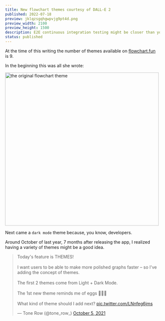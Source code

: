 ```yaml
---
title: New flowchart themes courtesy of DALL-E 2
published: 2022-07-18
preview: jklqzsgqhgwpvjg9pt4d.png
preview_width: 2100
preview_height: 1500
description: E2E continuous integration testing might be closer than you think! 😃
status: published
---
```


At the time of this writing the number of themes available on [flowchart.fun](https://flowchart.fun) is 9.

In the beginning this was all she wrote:

<img
  src="https://res.cloudinary.com/tone-row/image/upload/v1658171418/tone-row-2021/dxlxua8j70sh9ax5rbuf.png"
  alt="the original flowchart theme"
  width="500"
/>

Next came a <code>dark mode</code> theme because, you know, developers.

Around October of last year, 7 months after releasing the app, I realized having a variety of themes might be a good idea.

<div style={{ marginInline: "auto", width: 548 }}>
  <blockquote className="twitter-tweet" style={{ marginInline: "auto" }}>
    <p lang="en" dir="ltr">
      Today&#39;s feature is THEMES!
      <br />
      <br />I want users to be able to make more polished graphs faster – so
      I&#39;ve adding the concept of themes. <br />
      <br />
      The first 2 themes come from Light + Dark Mode. <br />
      <br />
      The 1st new theme reminds me of eggs 🍳🤷‍♂️
      <br />
      <br />
      What kind of theme should I add next?
      <a href="https://t.co/LNnfeg6jms">pic.twitter.com/LNnfeg6jms</a>
    </p>
    &mdash; Tone Row (@tone_row_)
    <a href="https://twitter.com/tone_row_/status/1445427386594598922?ref_src=twsrc%5Etfw">
      October 5, 2021
    </a>
  </blockquote>
  <script async src="https://platform.twitter.com/widgets.js" charSet="utf-8" />
</div>

Now the total is up to 9:&nbsp; 6 available to the public and 3 more to the sponsors. It's hard to know how I'm doing but the analytics suggest that all the themes are seeing at least _some_ use. That's good, no flops.

<img
  src="https://res.cloudinary.com/tone-row/image/upload/v1658173466/tone-row-2021/g4v2vs0vd78tmiltnqik.png"
  alt="theme usage by percentage of users"
  width="360"
/>

Still, it's difficult coming up with new themes. It's a combination of not knowing what my users want and being limited in what's visually possible that makes it difficult to design themes that are interesting and attractive without being too oddly-specific _(no shade to the beautiful [eggs theme](https://flowchart.fun/f#H4hQBcAsFMFtoFwAJoHNUGdQmKAKpAJYZICGADuUgO4D2ATgNYkBGAnkuG+YQHaqgkSAJK8AJtF7g+qJAGN60UuGglSSADZ9GnWpxjyArvUVTNfaILK8OKgB7hkLaADMG0MvNobaveYuVVTw1SZw0rAGEAlWDtJDFCRTlwDQ5DDBl9D2g7UmTNUOgNThzwKyEtRg8oYmQACgJiMkoaBmYkdk5uGQBKcqQAbTl08FpYEQARAF0kBn6hTtIxBP5rJABSAFYAIWEJrYnrMSRFF2hTOUyoZXmhcyr9WqQ64YxR8b2epAB6b6QATVohnkpD8pA0GD06Q8GX4GmgAFotLwPHIxvApFhvgAqUBzWCGDTSZGWNGwDHgLCgAASpAAbh4XIZeABCJCAHg3AJH7oGx31AQA)... I'm sure loads of people want a flowchart that reminds them of scrambled eggs)_

## Time to do my work for me, computer!

I finally got my invite to DALL-E 2 last week. In case you haven't heard of it, _"DALL-E 2 is a new AI system that can create realistic images and art from a description in natural language."_ You can check it out [here](https://openai.com/dall-e-2/).

After a healthy amount of generating portraits of my two cats in the styles of celebrated artists I started thinking, maybe I could use this as a tool for design... it's been a while since I've added any themes to flowchart fun. Los geht's!

## How do we know a good theme when we find it?

As I mentioned before, we're a little bit limited in the number of visual knobs we can turn to produce a theme. I thought it was a good idea to remind myself of the limitations before I started generating images. The list boils down to something like this:

<img
  src="https://res.cloudinary.com/tone-row/image/upload/v1658196046/tone-row-2021/erpa2okcwisuxq3fuv7i.png"
  alt="theme options"
  width="500"
/>

So we're looking for something aesthetically interesting that **remains** interesting when boiled down to these 8 options. A tall order to be sure.

## Help me, DALL-E 2, you're my only hope!

I wasn't sure where to begin. I didn't want to ask for too much, so I started with <span className="dalle2">the most beautiful flowchart ever made</span>.

<img
  src="https://res.cloudinary.com/tone-row/image/upload/v1658238872/tone-row-2021/ircy5ow2xumhguhb6mlr.png"
  alt="the most beautiful flowchart ever made"
  width="500"
/>

That's not underwhelming at all. However, upon closer look there's a nice selection of accent colors and the graph is pretty legible. I dig it.

If I'm talking to a robot, maybe I should talk _like_ a robot. I tried <span className="dalle2">authentic design style of flowchart on internet application</span>

<img
  src="https://res.cloudinary.com/tone-row/image/upload/v1658238872/tone-row-2021/mov2h5r68kvkxgm8dnnx.png"
  alt="authentic design style of flowchart on internet application"
  width="500"
/>

Well that's _something_. Returning to my original approach, I decided to get specific: <span className="dalle2">pretty flowchart with legible type and clear connections</span>.

<img
  src="https://res.cloudinary.com/tone-row/image/upload/v1658238872/tone-row-2021/pbobi6enmodqzkztkeng.png"
  alt="boxes of information and lines showing relationship"
  width="500"
/>

Look at you! I don't know who invited the swimlanes but the default hexagon shape 💯.

Then I was like, let's get Meta™. Instead of asking for a flowchart, what if I described a flowchart as if I were speaking to an alien. In that category we have <span className="dalle2">boxes of information and lines showing relationship</span> followed by the slightly better <span className="dalle2">organized nodes of textual information connected by lines</span>.

<img
  src="https://res.cloudinary.com/tone-row/image/upload/v1658238871/tone-row-2021/kmhuadvbhuqdwyww7qkb.png"
  alt="boxes of information and lines showing relationship"
  width="779"
/>

<img
  src="https://res.cloudinary.com/tone-row/image/upload/v1658238871/tone-row-2021/cqhjmnb9hwj9fq6uvv24.png"
  alt="organized nodes of textual information connected by lines"
  width="779"
/>

These are fun, but given the styling limitations I don't think three-dimensional flowcharts or shallow depth-of-field blurs are in the budget.

It felt like I was getting off track so I decided to follow DALL-E's instructions and reference known artists. Sadly [Piet](https://en.wikipedia.org/wiki/Piet_Mondrian), [Maurits Cornelis](https://en.wikipedia.org/wiki/M._C._Escher), and even [Salvador](https://en.wikipedia.org/wiki/Salvador_Dal%C3%AD) let me down.

The next success was <span className="dalle2">glow in the dark flowchart</span>. The results were consistent and interesting. Definitely a candidate for a theme.

<img
  src="https://res.cloudinary.com/tone-row/image/upload/v1658241198/tone-row-2021/xqobzddivyarkq1kxfo4.png"
  alt="glow in the dark flowchart"
  width="779"
/>

Without being able to put my finger on _why_ the results for <strong>_glow in the dark_</strong> were so good, I continued without much success through the names of contemporary designers and then specific printed materials:

- _1940's cookbook flowchart_
- _1960's magazine ad with flowchart_
- _1980's newspaper ad with flowchart_
- ...and so on.

One place I've got to give DALL-E credit is the <span className="dalle2">soviet poster with flowchart</span>.

<img
  src="https://res.cloudinary.com/tone-row/image/upload/v1658242336/tone-row-2021/vuxg5a7qqpdfipypptx3.png"
  alt="soviet poster with flowchart"
  width="500"
/>

\*chef's kiss\*

## Okay, timeout.

After a couple days of trying I can't say I'm in love with the results so let's check in. DALL-E 2 excels with prompts like _"Tuxedo Cat in the style of Gustav Klimt"_&nbsp; but gets uncertain when asked for things like _"cyberpunk flowchart"_. Why? Let's look at how the model was trained. According to [this article](https://openai.com/blog/dall-e-2-pre-training-mitigations/#:~:text=In%20particular%2C%20DALL%C2%B7E%202,change%20what%20the%20model%20learns.) on OpenAI's website:

<strong>
  "DALL·E 2 is trained on hundreds of millions of captioned images from the
  internet, and we remove and reweight some of these images to change what the
  model learns."
</strong>

So in our first example (Tuxedo Cat Klimt), it's clear the model has seen enough captioned images of Klimt's work and enough images of a tuxedo cat to suggest both to us in one image. In fact, it isn't too hard to imagine that color palettes and localized geometric patterns are iconic to Klimt, whereas the shape, silhouette and posture help us identify an image of a cat. In other words, the identifying traits of our disparate subjects don't contradict each other.

A flowchart is a funky thing. It's not a physical object that has a distinctive global shape, like a cat. It's also not an artistic style, or something that can be described with a specific local affect, like a Klimt painting.

I keep returning to <strong>_glow in the dark flowchart_</strong> because in my mind it produced some of the best, most consistent results. It's like DALL-E's understanding of <strong>_glow in the dark_</strong> didn't conflict at all with its understanding of a <strong>_flowchart_</strong>, so it was able to express both in a complimentary way.

<div className="note">
  👋 Hey, this is a good time to mention that I am <strong>not</strong> a
  machine learning researcher. If you are (or even if you aren't) please forgive
  my "vibes" 🔮 interpretation of DALL-E. We do the best we can, alright pal!
</div>

Another interpretation is that <strong>_glow in the dark_</strong> had an answer for each of our 8 style parameters (colors, typography, line styles), but didn't have answers for the questions <strong>_flowchart_</strong> answered. What are some other phrases that might fit the bill, keeping in mind that we need to think in terms of image caption text?

&nbsp;<span className="dalle2" style={{textAlign: "center", display: "block" }}>retro flowchart</span>

<img
  src="https://res.cloudinary.com/tone-row/image/upload/v1658249661/tone-row-2021/idth4pzeyrjaklgf9cui.png"
  alt="retro flowchart"
  width="779"
/>

&nbsp;<span className="dalle2" style={{textAlign: "center", display: "block" }}>futuristic flowchart</span>

<img
  src="https://res.cloudinary.com/tone-row/image/upload/v1658249661/tone-row-2021/yj1vqzwsehkscz94zats.png"
  alt="futuristic flowchart"
  width="779"
/>

&nbsp;<span className="dalle2" style={{textAlign: "center", display: "block" }}>comic-book flowchart</span>

<img
  src="https://res.cloudinary.com/tone-row/image/upload/v1658249661/tone-row-2021/srxxxfjcc0hwrigqjwyh.png"
  alt="comic-book flowchart"
  width="779"
/>

&nbsp;<span className="dalle2" style={{textAlign: "center", display: "block" }}>street art graffiti flowchart</span>

<img
  src="https://res.cloudinary.com/tone-row/image/upload/v1658249662/tone-row-2021/qiu0ixhdspei3urppuoy.png"
  alt="street art graffiti flowchart"
  width="779"
/>

&nbsp;<span className="dalle2" style={{textAlign: "center", display: "block" }}>cartoon flowchart</span>

<img
  src="https://res.cloudinary.com/tone-row/image/upload/v1658250028/tone-row-2021/bvxk8djx78qphpsbni3e.png"
  alt="street art graffiti flowchart"
  width="779"
/>

These are perfect, but it's a leap forward in terms of consistency in colors, typography and shapes.

## Next Steps

Considering I'm getting inspiration for some flowchart themes and not saving the planet I think 2 days is probably long enough to deep dive into this. I'm going to pick several directions, convert them to themes, and then show the end result.

## [8 Hours Later]

It's a good thing I chronically underestimate how long things will take otherwise I would never attempt anything.

From the options above I chose three specific results to move forward with and built themes to mimic them as closely as possible.

<div
  style={{
    display: "grid",
    gridTemplateColumns: "minmax(0, 1fr) minmax(0, 1.73fr)",
    justifyContent: "center",
    justifyItems: "center",
    maxWidth: 800,
    marginInline: "auto",
    gap: "1rem",

}}

>

  <span className="slang-type size-2">DALL-E-2</span>
  <span className="slang-type size-2">Theme: retro</span>
  <img
    src="https://res.cloudinary.com/tone-row/image/upload/v1658324020/tone-row-2021/parggphsjr9acp9x1pjt.png"
    width="500"
    alt="retro flowchart inspiration"
  />
  <img
    src="https://res.cloudinary.com/tone-row/image/upload/v1658324675/tone-row-2021/m0lgzelcxhpby7maoxqm.png"
    width="500"
    alt="retro flowchart theme"
  />
</div>

<div
  style={{
    display: "grid",
    gridTemplateColumns: "minmax(0, 1fr) minmax(0, 0.845fr)",
    justifyContent: "center",
    justifyItems: "center",
    maxWidth: 800,
    marginInline: "auto",
    gap: "1rem",
  }}
>
  <span className="slang-type size-2">DALL-E-2</span>
  <span className="slang-type size-2">Theme: futuristic</span>
  <img
    src="https://res.cloudinary.com/tone-row/image/upload/v1658325009/tone-row-2021/relrkcpxgrrsey2lwhvf.png"
    width="500"
    alt="futuristic flowchart inspiration"
  />
  <img
    src="https://res.cloudinary.com/tone-row/image/upload/v1658325065/tone-row-2021/mvdvg5affmsd7njqo0yi.png"
    width="500"
    alt="futuristic flowchart theme"
  />
</div>

<div
  style={{
    display: "grid",
    gridTemplateColumns: "minmax(0, 1fr) minmax(0, 1.75fr)",
    justifyContent: "center",
    justifyItems: "center",
    maxWidth: 800,
    marginInline: "auto",
    gap: "1rem",
  }}
>
  <span className="slang-type size-2">DALL-E-2</span>
  <span className="slang-type size-2">Theme: comic-book</span>
  <img
    src="https://res.cloudinary.com/tone-row/image/upload/v1658325374/tone-row-2021/afwarjrqproeis7rg2kj.png"
    width="500"
    alt="comic-book flowchart inspiration"
  />
  <img
    src="https://res.cloudinary.com/tone-row/image/upload/v1658325333/tone-row-2021/pw03znnucoivwjmcvvub.png"
    width="500"
    alt="comic-book flowchart theme"
  />
</div>

I bumped up against various problems for each theme. Mainly choosing typography and the necessary accent colors.

## Takeaways

There is no doubt this was a roundabout approach and possibly a competitor for the "lengths people will go instead of hiring a designer" hall of fame.

Maybe no one will use any of these themes. Or, maybe users will instantly relate to and use these themes because they're made from traces of robot brains and internet ether. Only time will tell.

If there is anything that merits this long-winded exercise, it's that the line between what we deem creative work for humans and automatable work for machines is always drifiting in the direction of machines, i.e. creativity as it's traditionally thought-of is becoming more automatable, and because humans are cosmically-incapable of "doing less", we'll need to learn to be creative (whatever that means) _with_ more creative (whatever that means) machines at our disposal.

"Sir this is a wendy's"

Thanks for reading! Tell me what you think on twitter at [@tone_row\_](https://twitter.com/tone_row_).
